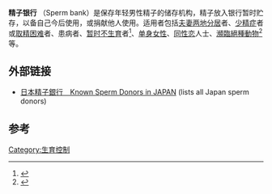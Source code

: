 '''精子银行''' （Sperm bank）是保存年轻男性精子的储存机构，精子放入银行暂时贮存，以备自己今后使用，或捐献他人使用。适用者包括[[夫妻两地分居|夫妻两地分居]]者、[[少精症|少精症]]者或[[取精困难|取精困难]]者、患病者、[[暂时不生育|暂时不生育]]者<ref>{{Cite web |url=http://news.qq.com/a/20071023/001958.htm |title=腾讯网 - “精子银行” 存精服务适用于6类人 |accessdate=2011-03-12 |archive-date=2016-10-01 |archive-url=https://web.archive.org/web/20161001161142/http://news.qq.com/a/20071023/001958.htm |dead-url=no }}</ref>、[[单身|单身]][[女性|女性]]、[[同性恋|同性恋]]人士、[[瀕危物種|瀕臨絕種動物]]<ref>{{Cite web |url=https://e-info.org.tw/node/89658 |title=保育瀕危物種 日本推動物精子銀行 |accessdate=2019-08-23 |archive-date=2019-08-23 |archive-url=https://web.archive.org/web/20190823074450/https://e-info.org.tw/node/89658 |dead-url=no }}</ref>等。

== 外部链接 ==
* [https://web.archive.org/web/20130426044613/http://yumeonpu.blog.shinobi.jp/%E6%9C%AA%E9%81%B8%E6%8A%9E/4 日本精子銀行　Known Sperm Donors in JAPAN] (lists all Japan sperm donors)


==参考==
<references/>
{{stub}}
{{辅助生殖技术}}
[[Category:生育控制|Category:生育控制]]